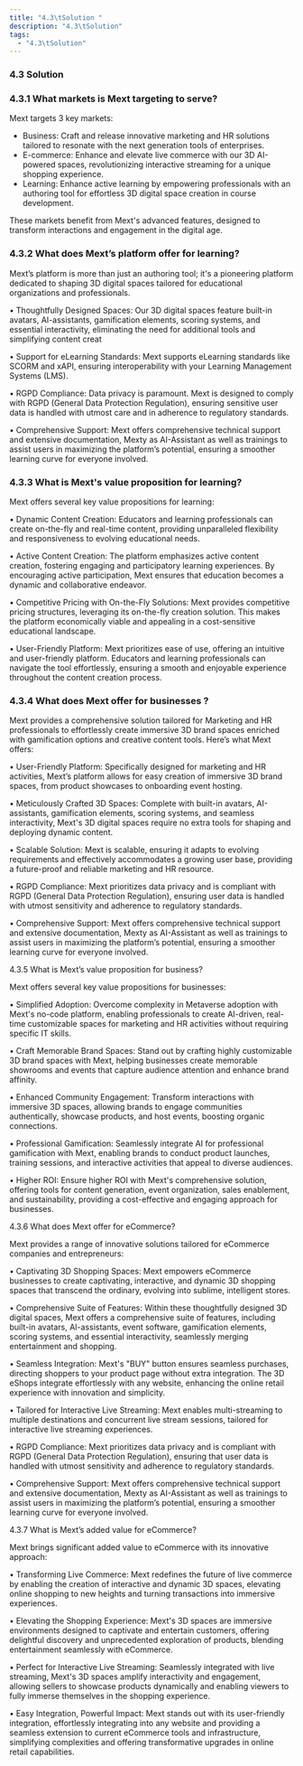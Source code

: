 ```yaml
---
title: "4.3\tSolution "
description: "4.3\tSolution"
tags:
  - "4.3\tSolution"
---
```


### 4.3	Solution

### 4.3.1	What markets is Mext targeting to serve?

Mext targets 3 key markets:

* Business: Craft and release innovative marketing and HR solutions tailored to resonate with the next generation tools of enterprises.
* E-commerce: Enhance and elevate live commerce with our 3D AI-powered spaces, revolutionizing interactive streaming for a unique shopping experience.
* Learning: Enhance active learning by empowering professionals with an authoring tool for effortless 3D digital space creation in course development.

These markets benefit from Mext's advanced features, designed to transform interactions and engagement in the digital age.

### 4.3.2	What does Mext’s platform offer for learning?

Mext’s platform is more than just an authoring tool; it's a pioneering platform dedicated to shaping 3D digital spaces tailored for educational organizations and professionals.

•	Thoughtfully Designed Spaces: Our 3D digital spaces feature built-in avatars, AI-assistants, gamification elements, scoring systems, and essential interactivity, eliminating the need for additional tools and simplifying content creat

•	Support for eLearning Standards: Mext supports eLearning standards like SCORM and xAPI, ensuring interoperability with your Learning Management Systems (LMS).

•	RGPD Compliance: Data privacy is paramount. Mext is designed to comply with RGPD (General Data Protection Regulation), ensuring sensitive user data is handled with utmost care and in adherence to regulatory standards.

•	Comprehensive Support: Mext offers comprehensive technical support and extensive documentation, Mexty as AI-Assistant as well as trainings to assist users in maximizing the platform’s potential, ensuring a smoother learning curve for everyone involved.

### 4.3.3	What is Mext's value proposition for learning?

Mext offers several key value propositions for learning:

•	Dynamic Content Creation: Educators and learning professionals can create on-the-fly and real-time content, providing unparalleled flexibility and responsiveness to evolving educational needs.

•	Active Content Creation: The platform emphasizes active content creation, fostering engaging and participatory learning experiences. By encouraging active participation, Mext ensures that education becomes a dynamic and collaborative endeavor.

•	Competitive Pricing with On-the-Fly Solutions: Mext provides competitive pricing structures, leveraging its on-the-fly creation solution. This makes the platform economically viable and appealing in a cost-sensitive educational landscape.

•	User-Friendly Platform: Mext prioritizes ease of use, offering an intuitive and user-friendly platform. Educators and learning professionals can navigate the tool effortlessly, ensuring a smooth and enjoyable experience throughout the content creation process.

### 4.3.4	What does Mext offer for businesses ?

Mext provides a comprehensive solution tailored for Marketing and HR professionals to effortlessly create immersive 3D brand spaces enriched with gamification options and creative content tools. Here’s what Mext offers:

•	User-Friendly Platform: Specifically designed for marketing and HR activities, Mext’s platform allows for easy creation of immersive 3D brand spaces, from product showcases to onboarding event hosting.

•	Meticulously Crafted 3D Spaces: Complete with built-in avatars, AI-assistants, gamification elements, scoring systems, and seamless interactivity, Mext's 3D digital spaces require no extra tools for shaping and deploying dynamic content.

•	Scalable Solution: Mext is scalable, ensuring it adapts to evolving requirements and effectively accommodates a growing user base, providing a future-proof and reliable marketing and HR resource.

•	RGPD Compliance: Mext prioritizes data privacy and is compliant with RGPD (General Data Protection Regulation), ensuring user data is handled with utmost sensitivity and adherence to regulatory standards.

•	Comprehensive Support: Mext offers comprehensive technical support and extensive documentation, Mexty as AI-Assistant as well as trainings to assist users in maximizing the platform’s potential, ensuring a smoother learning curve for everyone involved.

4.3.5	What is Mext’s value proposition for business?

Mext offers several key value propositions for businesses:

•	Simplified Adoption: Overcome complexity in Metaverse adoption with Mext's no-code platform, enabling professionals to create AI-driven, real-time customizable spaces for marketing and HR activities without requiring specific IT skills.

•	Craft Memorable Brand Spaces: Stand out by crafting highly customizable 3D brand spaces with Mext, helping businesses create memorable showrooms and events that capture audience attention and enhance brand affinity.

•	Enhanced Community Engagement: Transform interactions with immersive 3D spaces, allowing brands to engage communities authentically, showcase products, and host events, boosting organic connections.

•	Professional Gamification: Seamlessly integrate AI for professional gamification with Mext, enabling brands to conduct product launches, training sessions, and interactive activities that appeal to diverse audiences.

•	Higher ROI: Ensure higher ROI with Mext's comprehensive solution, offering tools for content generation, event organization, sales enablement, and sustainability, providing a cost-effective and engaging approach for businesses.

4.3.6	What does Mext offer for eCommerce?

Mext provides a range of innovative solutions tailored for eCommerce companies and entrepreneurs:

•	Captivating 3D Shopping Spaces: Mext empowers eCommerce businesses to create captivating, interactive, and dynamic 3D shopping spaces that transcend the ordinary, evolving into sublime, intelligent stores.

•	Comprehensive Suite of Features: Within these thoughtfully designed 3D digital spaces, Mext offers a comprehensive suite of features, including built-in avatars, AI-assistants, event software, gamification elements, scoring systems, and essential interactivity, seamlessly merging entertainment and shopping.

•	Seamless Integration: Mext's "BUY" button ensures seamless purchases, directing shoppers to your product page without extra integration. The 3D eShops integrate effortlessly with any website, enhancing the online retail experience with innovation and simplicity.

•	Tailored for Interactive Live Streaming: Mext enables multi-streaming to multiple destinations and concurrent live stream sessions, tailored for interactive live streaming experiences.

•	RGPD Compliance: Mext prioritizes data privacy and is compliant with RGPD (General Data Protection Regulation), ensuring that user data is handled with utmost sensitivity and adherence to regulatory standards.

•	Comprehensive Support: Mext offers comprehensive technical support and extensive documentation, Mexty as AI-Assistant as well as trainings to assist users in maximizing the platform’s potential, ensuring a smoother learning curve for everyone involved.

4.3.7	What is Mext’s added value for eCommerce?

Mext brings significant added value to eCommerce with its innovative approach:

•	Transforming Live Commerce: Mext redefines the future of live commerce by enabling the creation of interactive and dynamic 3D spaces, elevating online shopping to new heights and turning transactions into immersive experiences.

•	Elevating the Shopping Experience: Mext's 3D spaces are immersive environments designed to captivate and entertain customers, offering delightful discovery and unprecedented exploration of products, blending entertainment seamlessly with eCommerce.

•	Perfect for Interactive Live Streaming: Seamlessly integrated with live streaming, Mext's 3D spaces amplify interactivity and engagement, allowing sellers to showcase products dynamically and enabling viewers to fully immerse themselves in the shopping experience.

•	Easy Integration, Powerful Impact: Mext stands out with its user-friendly integration, effortlessly integrating into any website and providing a seamless extension to current eCommerce tools and infrastructure, simplifying complexities and offering transformative upgrades in online retail capabilities.
